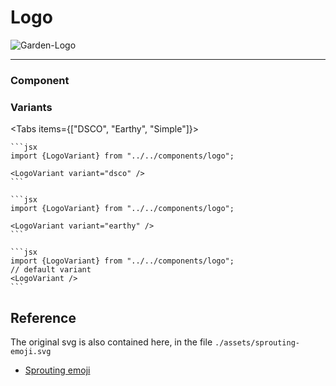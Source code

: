 # Logo


<Image
  src="/images/garden-logo.svg"
  alt="Garden-Logo"
  width={200}
  height={200}
/>

---

### Component


<Logo />

### Variants


<Tabs items={["DSCO", "Earthy", "Simple"]}>
  <Tab>
    <LogoVariant variant="dsco" />

    ```jsx
    import {LogoVariant} from "../../components/logo";

    <LogoVariant variant="dsco" />
    ```

  </Tab>
  <Tab>
    <LogoVariant variant="earthy" />

    ```jsx
    import {LogoVariant} from "../../components/logo";

    <LogoVariant variant="earthy" />
    ```

  </Tab>
  <Tab>
    <LogoVariant />

    ```jsx
    import {LogoVariant} from "../../components/logo";
    // default variant
    <LogoVariant />
    ```

  </Tab>
</Tabs>

## Reference

The original svg is also contained here, in the file `./assets/sprouting-emoji.svg`

- [Sprouting emoji](https://en.m.wikipedia.org/wiki/File:Emojione_1F331.svg)
